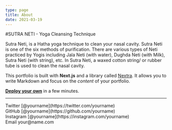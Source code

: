 ```yaml
---
type: page
title: About
date: 2021-03-19
---
```


#SUTRA NETI - Yoga Cleansing Technique

Sutra Neti, is a Hatha yoga technique to clean your nasal cavity. Sutra Neti is one of the six methods of purification.
There are various types of Neti practiced by Yogis including Jala Neti (with water), Dughda Neti (with Milk), Sutra Neti (with string), etc. In Sutra Neti, a waxed cotton string/ or rubber tube is used to clean the nasal cavity.

This portfolio is built with **Next.js** and a library called [Nextra](https://nextra.vercel.app/). It allows you to write Markdown and focus on the _content_ of your portfolio.

[**Deploy your own**](https://vercel.com/new/git/external?repository-url=https://github.com/vercel-solutions/nextjs-portfolio-starter&project-name=portfolio&repository-name=portfolio) in a few minutes.

---

<div>
  Twitter [@yourname](https://twitter.com/yourname)
  <br />
  GitHub [@yourname](https://github.com/yourname)
  <br />
  Instagram [@yourname](https://instagram.com/yourname)
  <br />
  Email your@name.com
</div>

